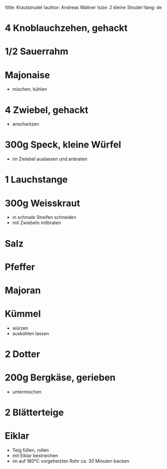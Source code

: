 !title: Krautstrudel
!author: Andreas Wallner
!size: 2 kleine Strudel
!lang: de

# 4 Knoblauchzehen, gehackt
# 1/2 Sauerrahm
# Majonaise
* mischen, kühlen

# 4 Zwiebel, gehackt
* anschwitzen

# 300g Speck, kleine Würfel
* im Zwiebel auslassen und anbraten

# 1 Lauchstange
# 300g Weisskraut
* in schmale Streifen schneiden
* mit Zwiebeln mitbraten

# Salz
# Pfeffer
# Majoran
# Kümmel
* würzen
* auskühlen lassen

# 2 Dotter
# 200g Bergkäse, gerieben
* untermischen

# 2 Blätterteige
# Eiklar
* Teig füllen, rollen
* mit Eiklar bestreichen
* im auf 180°C vorgeheizten Rohr ca. 30 Minuten backen